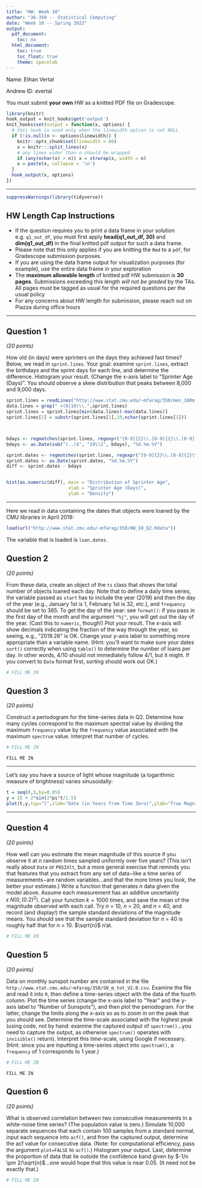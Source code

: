 ```yaml
---
title: "HW: Week 10"
author: "36-350 -- Statistical Computing"
date: "Week 10 -- Spring 2022"
output:
  pdf_document:
    toc: no
  html_document:
    toc: true
    toc_float: true
    theme: spacelab
---
```


Name: Ethan Vertal

Andrew ID: evertal

You must submit **your own** HW as a knitted PDF file on Gradescope.

```r
library(knitr)
hook_output = knit_hooks$get('output')
knit_hooks$set(output = function(x, options) {
  # this hook is used only when the linewidth option is not NULL
  if (!is.null(n <- options$linewidth)) {
    knitr::opts_chunk$set(linewidth = 80)
    x = knitr:::split_lines(x)
    # any lines wider than n should be wrapped
    if (any(nchar(x) > n)) x = strwrap(x, width = n)
    x = paste(x, collapse = '\n')
  }
  hook_output(x, options)
})
```

---

```r
suppressWarnings(library(tidyverse))
```


## HW Length Cap Instructions
* If the question requires you to print a data frame in your solution e.g. `q1_out_df`, you must first apply **head(q1_out_df, 30)** and **dim(q1_out_df)** in the final knitted pdf output for such a data frame.
* Please note that this only applies if you are knitting the `Rmd` to a `pdf`, for Gradescope submission purposes.
* If you are using the data frame output for visualization purposes (for example), use the entire data frame in your exploration
* The **maximum allowable length** of knitted pdf HW submission is **30 pages**. Submissions exceeding this length *will not be graded* by the TAs. All pages must be tagged as usual for the required questions per the usual policy
* For any concerns about HW length for submission, please reach out on Piazza during office hours


---

## Question 1
*(20 points)*

How old (in days) were sprinters on the days they achieved fast times? Below, we read in `sprint.lines`. Your goal: examine `sprint.lines`, extract the birthdays and the sprint days for each line, and determine the difference. Histogram your result. (Change the x-axis label to "Sprinter Age (Days)". You should observe a skew distribution that peaks between 8,000 and 9,000 days.
```r
sprint.lines = readLines("http://www.stat.cmu.edu/~mfarag/350/men_100m.html")
data.lines = grep(" +(9|10)\\.",sprint.lines)
sprint.lines = sprint.lines[min(data.lines):max(data.lines)]
sprint.lines[1] = substr(sprint.lines[1],10,nchar(sprint.lines[1]))



bdays <- regmatches(sprint.lines, regexpr("[0-9]{2}\\.[0-9]{2}\\.[0-9]{2}",sprint.lines,useBytes=TRUE))
bdays <- as.Date(sub("(..)$", "19\\1", bdays), "%d.%m.%Y")

sprint.dates <- regmatches(sprint.lines, regexpr("[0-9]{2}\\.[0-9]{2}\\.[0-9]{4}",sprint.lines,useBytes=TRUE))
sprint.dates <- as.Date(sprint.dates, "%d.%m.%Y")
diff <- sprint.dates - bdays


hist(as.numeric(diff), main = "Distribution of Sprinter Age",
                       xlab = "Sprinter Age (Days)",
                       ylab = "Density")
```

---

Here we read in data containing the dates that objects were loaned by the CMU libraries in April 2019:
```r
load(url("http://www.stat.cmu.edu/~mfarag/350/HW_10_Q2.Rdata"))
```
The variable that is loaded is `loan.dates`.

## Question 2
*(20 points)*

From these data, create an object of the `ts` class that shows the total number of objects loaned each day. Note that to define a daily time series, the variable passed as `start` has to include the year (2019) and then the day of the year (e.g., January 1st is 1, February 1st is 32, etc.), and `frequency` should be set to 365. To get the day of the year: see `format()`: if you pass in the first day of the month and the argument `"%j"`, you will get out the day of the year. (Cast this to `numeric`, though!) Plot your result. The x-axis will show decimals indicating the fraction of the way through the year, so seeing, e.g., "2019.26" is OK. Change your y-axis label to something more appropriate than a variable name. (Hint: you'll want to make sure your dates `sort()` correctly when using `table()` to determine the number of loans per day. In other words, 4/10 should not immediately follow 4/1, but it might. If you convert to `Date` format first, sorting should work out OK.)
```r
# FILL ME IN
```

## Question 3
*(20 points)*

Construct a periodogram for the time-series data in Q2. Determine how many cycles correspond to the maximum spectral value by dividing the maximum `frequency` value by the `frequency` value associated with the maximum `spectrum` value. Interpret that number of cycles.
```r
# FILL ME IN
```
```
FILL ME IN
```

---

Let's say you have a source of light whose magnitude (a logarithmic measure of brightness) varies sinusoidally:
```r
t = seq(0,5,by=0.05)
y = 15 + 2*sin(2*pi*t/1.5)
plot(t,y,typ="l",xlab="Date (in Years from Time Zero)",ylab="True Magnitude")
```

---

## Question 4
*(20 points)*

How well can you estimate the mean magnitude of this source if you observe it at $n$ random times sampled uniformly over five years? (This isn't really about `Date` or `POSIXlt`, but a more general exercise that reminds you that features that you extract from any set of data$-$like a time series of measurements$-$are random variables...and that the more times you look, the better your estimate.) Write a function that generates $n$ data given the model above. Assume each measurement has an additive uncertainty $\epsilon ~ N(0,(0.2)^2)$. Call your function $k = 1000$ times, and save the mean of the magnitude observed with each call. Try $n$ = 10, $n$ = 20, and $n$ = 40, and record (and display!) the sample standard deviations of the magnitude means. You should see that the sample standard deviation for $n$ = 40 is roughly half that for $n$ = 10. $\sqrt{n}$ n'at.
```r
# FILL ME IN
```

## Question 5
*(20 points)*

Data on monthly sunspot number are contained in the file `http://www.stat.cmu.edu/~mfarag/350/SN_m_tot_V2.0.csv`. Examine the file and read it into `R`, then define a time-series object with the data of the fourth column. Plot the time series (change the x-axis label to "Year" and the y-axis label to "Number of Sunspots"), and then plot the periodogram. For the latter, change the limits along the x-axis so as to zoom in on the peak that you should see. Determine the time-scale associated with the highest peak (using code, not by hand: examine the captured output of `spectrum()`...you need to capture the output, as otherwise `spectrum()` operates with `invisible()` return). Interpret this time-scale, using Google if necessary. (Hint: since you are inputting a time-series object into `spectrum()`, a `frequency` of 1 corresponds to 1 year.)
```r
# FILL ME IN
```
```
FILL ME IN
```

## Question 6
*(20 points)*

What is observed correlation between two consecutive measurements in a white-noise time series? (The population value is zero.) Simulate 10,000 separate sequences that each contain 100 samples from a standard normal, input each sequence into `acf()`, and from the captured output, determine the acf value for consecutive data. (Note: for computational efficiency, pass the argument `plot=FALSE` to `acf()`.) Histogram your output. Last, determine the proportion of data that lie outside the confidence band given by $-1/n \pm 2/\sqrt{n}$...one would hope that this value is near 0.05. (It need not be exactly that.)
```r
# FILL ME IN
```
